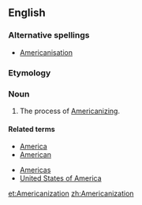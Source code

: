 ==English==

===Alternative spellings===
*[[Americanisation]]

===Etymology===
{{suffix|Americanize|ation}}

===Noun===
{{en-noun}}

# The process of [[Americanizing]].

====Related terms====
{{rel-top|terms related to Americanization}}
*[[America]]
*[[American]]
{{rel-mid}}
*[[Americas]]
*[[United States of America]]
{{rel-bottom}}

[[et:Americanization]]
[[zh:Americanization]]